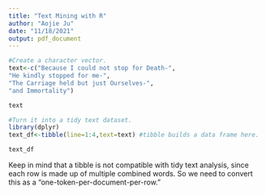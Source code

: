 ---
title: "Text Mining with R"
author: "Aojie Ju"
date: "11/18/2021"
output: pdf_document
---

```{r}
#Create a character vector.
text<-c("Because I could not stop for Death-",
"He kindly stopped for me-",
"The Carriage held but just Ourselves-",
"and Immortality")

text

#Turn it into a tidy text dataset.
library(dplyr) 
text_df<-tibble(line=1:4,text=text) #tibble builds a data frame here.

text_df

```

Keep in mind that a tibble is not compatible with tidy text analysis, since each row is made up of multiple combined words. So we need to convert this as a "one-token-per-document-per-row."


